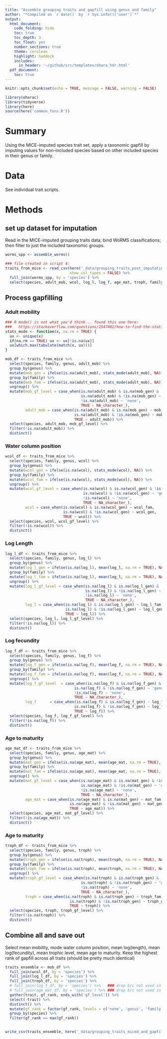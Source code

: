 ```yaml
---
title: "Assemble grouping traits and gapfill using genus and family"
author: "*Compiled on `r date()` by `r Sys.info()['user']`*"
output: 
  html_document:
    code_folding: hide
    toc: true
    toc_depth: 3
    toc_float: yes
    number_sections: true
    theme: cerulean
    highlight: haddock
    includes: 
      in_header: '~/github/src/templates/ohara_hdr.html'
  pdf_document:
    toc: true
---
```


``` r

knitr::opts_chunk$set(echo = TRUE, message = FALSE, warning = FALSE)

library(oharac)
library(tidyverse)
library(here)
source(here('common_fxns.R'))

```

# Summary

Using the MICE-imputed species trait set, apply a taxonomic gapfill by imputing values for non-included species based on other included species in their genus or family.

# Data

See individual trait scripts.

# Methods

## set up dataset for imputation

Read in the MICE-imputed grouping traits data; bind WoRMS classifications; then filter to just the included taxonomic groups.

```r
worms_spp <- assemble_worms()

### file created in script 4:
traits_from_mice <- read_csv(here('_data/grouping_traits_post_imputation.csv'),
                             show_col_types = FALSE) %>%
  full_join(worms_spp, by = 'species') %>%
  select(species, adult_mob, wcol, log_l, log_f, age_mat, troph, family, genus)

```

## Process gapfilling

### Adult mobility

```r
### R mode() is not what you'd think... found this one here:
###   https://stackoverflow.com/questions/2547402/how-to-find-the-statistical-mode
stats_mode <- function(x, na.rm = TRUE) {
  ux <- unique(x)
  if(na.rm == TRUE) ux <- ux[!is.na(ux)]
  ux[which.max(tabulate(match(x, ux)))]
}
```

```r
mob_df <- traits_from_mice %>%
  select(species, family, genus, adult_mob) %>%
  group_by(genus) %>%
  mutate(mob_gen = ifelse(is.na(adult_mob), stats_mode(adult_mob), NA)) %>%
  group_by(family) %>%
  mutate(mob_fam = ifelse(is.na(adult_mob), stats_mode(adult_mob), NA)) %>%
  ungroup() %>%
  mutate(mob_gf_level = case_when(is.na(adult_mob) & is.na(mob_gen) & !is.na(mob_fam) ~ 'family',
                                  is.na(adult_mob) & !is.na(mob_gen) ~ 'genus',
                                  !is.na(adult_mob) ~ 'none',
                                  TRUE ~ NA_character_),
         adult_mob = case_when(is.na(adult_mob) & is.na(mob_gen) ~ mob_fam,
                               is.na(adult_mob) & !is.na(mob_gen) ~ mob_gen,
                               TRUE ~ adult_mob)) %>%
  select(species, adult_mob, mob_gf_level) %>%
  filter(!is.na(adult_mob)) %>%
  distinct()
```

### Water column position

```r
wcol_df <- traits_from_mice %>%
  select(species, family, genus, wcol) %>%
  group_by(genus) %>%
  mutate(wcol_gen = ifelse(is.na(wcol), stats_mode(wcol), NA)) %>%
  group_by(family) %>%
  mutate(wcol_fam = ifelse(is.na(wcol), stats_mode(wcol), NA)) %>%
  ungroup() %>%
  mutate(wcol_gf_level = case_when(is.na(wcol) & is.na(wcol_gen) & !is.na(wcol_fam) ~ 'family',
                                   is.na(wcol) & !is.na(wcol_gen) ~ 'genus',
                                   !is.na(wcol) ~ 'none',
                                   TRUE ~ NA_character_),
         wcol = case_when(is.na(wcol) & is.na(wcol_gen) ~ wcol_fam,
                          is.na(wcol) & !is.na(wcol_gen) ~ wcol_gen,
                          TRUE ~ wcol)) %>%
  select(species, wcol, wcol_gf_level) %>%
  filter(!is.na(wcol)) %>%
  distinct()
```



### Log Length

```r
log_l_df <- traits_from_mice %>%
  select(species, family, genus, log_l) %>%
  group_by(genus) %>%
  mutate(log_l_gen = ifelse(is.na(log_l), mean(log_l, na.rm = TRUE), NA)) %>%
  group_by(family) %>%
  mutate(log_l_fam = ifelse(is.na(log_l), mean(log_l, na.rm = TRUE), NA)) %>%
  ungroup() %>%
  mutate(log_l_gf_level = case_when(is.na(log_l) & is.na(log_l_gen) & !is.na(log_l_fam) ~ 'family',
                                    is.na(log_l) & !is.na(log_l_gen) ~ 'genus',
                                    !is.na(log_l) ~ 'none',
                                    TRUE ~ NA_character_),
         log_l = case_when(is.na(log_l) & is.na(log_l_gen) ~ log_l_fam,
                           is.na(log_l) & !is.na(log_l_gen) ~ log_l_gen,
                           TRUE ~ log_l)) %>%
  select(species, log_l, log_l_gf_level) %>%
  filter(!is.na(log_l)) %>%
  distinct()
```

### Log fecundity

```r
log_f_df <- traits_from_mice %>%
  select(species, family, genus, log_f) %>%
  group_by(genus) %>%
  mutate(log_f_gen = ifelse(is.na(log_f), mean(log_f, na.rm = TRUE), NA)) %>%
  group_by(family) %>%
  mutate(log_f_fam = ifelse(is.na(log_f), mean(log_f, na.rm = TRUE), NA)) %>%
  ungroup() %>%
  mutate(log_f_gf_level  = case_when(is.na(log_f) & is.na(log_f_gen) & !is.na(log_f_fam) ~ 'family',
                               is.na(log_f) & !is.na(log_f_gen) ~ 'genus',
                               !is.na(log_f) ~ 'none',
                               TRUE ~ NA_character_),
         log_f      = case_when(is.na(log_f) & is.na(log_f_gen) ~ log_f_fam,
                               is.na(log_f) & !is.na(log_f_gen) ~ log_f_gen,
                               TRUE ~ log_f)) %>%
  select(species, log_f, log_f_gf_level) %>%
  filter(!is.na(log_f)) %>%
  distinct()
```


### Age to maturity

```r
age_mat_df <- traits_from_mice %>%
  select(species, family, genus, age_mat) %>%
  group_by(genus) %>%
  mutate(mat_gen = ifelse(is.na(age_mat), mean(age_mat, na.rm = TRUE), NA)) %>%
  group_by(family) %>%
  mutate(mat_fam = ifelse(is.na(age_mat), mean(age_mat, na.rm = TRUE), NA)) %>%
  ungroup() %>%
  mutate(mat_gf_level = case_when(is.na(age_mat) & is.na(mat_gen) & !is.na(mat_fam) ~ 'family',
                                  is.na(age_mat) & !is.na(mat_gen) ~ 'genus',
                                  !is.na(age_mat) ~ 'none',
                                  TRUE ~ NA_character_),
         age_mat = case_when(is.na(age_mat) & is.na(mat_gen) ~ mat_fam,
                             is.na(age_mat) & !is.na(mat_gen) ~ mat_gen,
                             TRUE ~ age_mat)) %>%
  select(species, age_mat, mat_gf_level) %>%
  filter(!is.na(age_mat)) %>%
  distinct()
```


### Age to maturity

```r
troph_df <- traits_from_mice %>%
  select(species, family, genus, troph) %>%
  group_by(genus) %>%
  mutate(troph_gen = ifelse(is.na(troph), mean(troph, na.rm = TRUE), NA)) %>%
  group_by(family) %>%
  mutate(troph_fam = ifelse(is.na(troph), mean(troph, na.rm = TRUE), NA)) %>%
  ungroup() %>%
  mutate(troph_gf_level = case_when(is.na(troph) & is.na(troph_gen) & !is.na(troph_fam) ~ 'family',
                                  is.na(troph) & !is.na(troph_gen) ~ 'genus',
                                  !is.na(troph) ~ 'none',
                                  TRUE ~ NA_character_),
         troph = case_when(is.na(troph) & is.na(troph_gen) ~ troph_fam,
                             is.na(troph) & !is.na(troph_gen) ~ troph_gen,
                             TRUE ~ troph)) %>%
  select(species, troph, troph_gf_level) %>%
  filter(!is.na(troph)) %>%
  distinct()
```

## Combine all and save out

Select mean mobility, mode water column position, mean log(length), mean log(fecundity), mean trophic level, mean age to maturity.  Keep the highest rank of gapfill across all traits (should be pretty much identical)

``` r
traits_ensemble <- mob_df %>%
  full_join(wcol_df, by = 'species') %>%
  full_join(log_l_df, by = 'species') %>%
  full_join(troph_df, by = 'species') %>%
  # full_join(log_f_df, by = 'species') %>%   ### drop b/c not used in FE
  # full_join(age_mat_df, by = 'species') %>% ### drop b/c not used in FE
  gather(trait, gf_rank, ends_with('gf_level')) %>%
  select(-trait) %>%
  distinct() %>%
  mutate(gf_rank = factor(gf_rank, levels = c('none', 'genus', 'family'), ordered = TRUE)) %>%
  group_by(species) %>%
  filter(gf_rank == max(gf_rank))
  

write_csv(traits_ensemble, here('_data/grouping_traits_miced_and_gapfilled.csv'))
```

